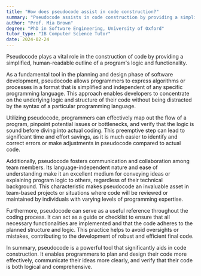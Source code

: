 ```yaml
---
title: "How does pseudocode assist in code construction?"
summary: "Pseudocode assists in code construction by providing a simplified, human-readable outline of a program's logic and functionality."
author: "Prof. Mia Brown"
degree: "PhD in Software Engineering, University of Oxford"
tutor_type: "IB Computer Science Tutor"
date: 2024-02-24
---
```


Pseudocode plays a vital role in the construction of code by providing a simplified, human-readable outline of a program's logic and functionality.

As a fundamental tool in the planning and design phase of software development, pseudocode allows programmers to express algorithms or processes in a format that is simplified and independent of any specific programming language. This approach enables developers to concentrate on the underlying logic and structure of their code without being distracted by the syntax of a particular programming language.

Utilizing pseudocode, programmers can effectively map out the flow of a program, pinpoint potential issues or bottlenecks, and verify that the logic is sound before diving into actual coding. This preemptive step can lead to significant time and effort savings, as it is much easier to identify and correct errors or make adjustments in pseudocode compared to actual code.

Additionally, pseudocode fosters communication and collaboration among team members. Its language-independent nature and ease of understanding make it an excellent medium for conveying ideas or explaining program logic to others, regardless of their technical background. This characteristic makes pseudocode an invaluable asset in team-based projects or situations where code will be reviewed or maintained by individuals with varying levels of programming expertise.

Furthermore, pseudocode can serve as a useful reference throughout the coding process. It can act as a guide or checklist to ensure that all necessary functionalities are implemented and that the code adheres to the planned structure and logic. This practice helps to avoid oversights or mistakes, contributing to the development of robust and efficient final code.

In summary, pseudocode is a powerful tool that significantly aids in code construction. It enables programmers to plan and design their code more effectively, communicate their ideas more clearly, and verify that their code is both logical and comprehensive.
    